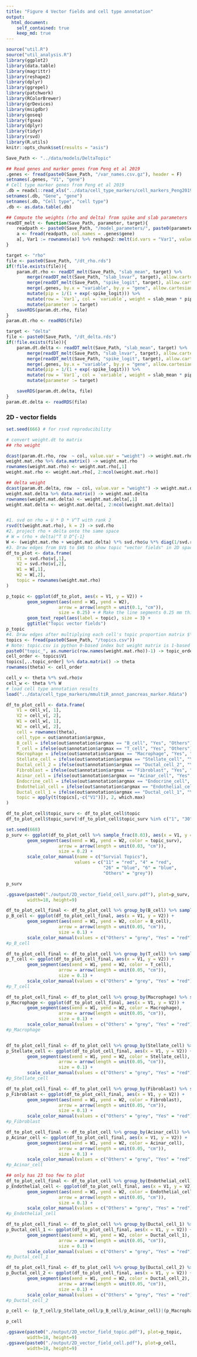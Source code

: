 ```yaml
---
title: "Figure 4 Vector fields and cell type annotation"
output:
  html_document:
    self_contained: true
    keep_md: true
---
```

```r
source("util.R")
source("util_analysis.R")
library(ggplot2)
library(data.table)
library(magrittr)
library(reshape2)
library(dplyr)
library(ggrepel)
library(patchwork)
library(RColorBrewer)
library(grDevices)
library(msigdbr)
library(goseq)
library(fgsea)
library(dplyr)
library(tidyr)
library(rsvd)
library(R.utils)
knitr::opts_chunk$set(results = "asis")
```

```r
Save_Path <- "../data/models/DeltaTopic"
```

```r
## Read genes and marker genes from Peng et al 2019
.genes <- fread(paste0(Save_Path, "/var_names.csv.gz"), header = F)
setnames(.genes, "V1", "gene")
# Cell type marker genes from Peng et al 2019
.db = readxl::read_xls("../data/cell_type_markers/cell_markers_Peng2019.xls")
setnames(.db, "Gene", "gene")
setnames(.db, "Cell type", "cell type")
.db <- as.data.table(.db)
```

```r
## Compute the weights (rho and delta) from spike and slab parameters
readDT_melt <- function(Save_Path, parameter, target){
    readpath <- paste0(Save_Path, "/model_parameters/", paste0(parameter, "_", target, ".txt"))
    a <- fread(readpath, col.names = .genes$gene)
    a[, Var1 := rownames(a)] %>% reshape2::melt(id.vars = "Var1", value.name = parameter)
}

target <- "rho"
file <- paste0(Save_Path, "/dt_rho.rds")
if(!file.exists(file)){
    param.dt.rho <- readDT_melt(Save_Path, "slab_mean", target) %>%
        merge(readDT_melt(Save_Path, "slab_lnvar", target), allow.cartesian = TRUE) %>%
        merge(readDT_melt(Save_Path, "spike_logit", target), allow.cartesian = TRUE) %>%
        merge(.genes, by.x = "variable", by.y = "gene", allow.cartesian = TRUE) %>%
        mutate(pip = 1/(1 + exp(-spike_logit))) %>%
        mutate(row = `Var1`, col = `variable`, weight = slab_mean * pip) %>%
        mutate(parameter := target)
    saveRDS(param.dt.rho, file)
}
param.dt.rho <- readRDS(file)

target <- "delta"
file <- paste0(Save_Path, "/dt_delta.rds")
if(!file.exists(file)){
    param.dt.delta <- readDT_melt(Save_Path, "slab_mean", target) %>%
        merge(readDT_melt(Save_Path, "slab_lnvar", target), allow.cartesian = TRUE) %>%
        merge(readDT_melt(Save_Path, "spike_logit", target), allow.cartesian = TRUE) %>%
        merge(.genes, by.x = "variable", by.y = "gene", allow.cartesian = TRUE) %>%
        mutate(pip = 1/(1 + exp(-spike_logit))) %>%
        mutate(row = `Var1`, col = `variable`, weight = slab_mean * pip) %>%
        mutate(parameter := target)

    saveRDS(param.dt.delta, file)
}
param.dt.delta <- readRDS(file)
```

### 2D - vector fields
```r
set.seed(666) # for rsvd reproducibility

# convert weight.dt to matrix
## rho weight

dcast(param.dt.rho, row  ~ col, value.var = "weight") -> weight.mat.rho
weight.mat.rho %>% data.matrix() -> weight.mat.rho
rownames(weight.mat.rho) <- weight.mat.rho[,1]
weight.mat.rho <- weight.mat.rho[, 2:ncol(weight.mat.rho)]

## delta weight
dcast(param.dt.delta, row  ~ col, value.var = "weight") -> weight.mat.delta
weight.mat.delta %>% data.matrix() -> weight.mat.delta
rownames(weight.mat.delta) <- weight.mat.delta[,1]
weight.mat.delta <- weight.mat.delta[, 2:ncol(weight.mat.delta)]


#1. svd on rho = U * D * V^T with rank 2
rsvd(t(weight.mat.rho), k = 2) -> svd.rho
#2. project rho + delta onto the same space
# W = (rho + delta)^T U D^{-1}
W <- (weight.mat.rho + weight.mat.delta) %*% svd.rho$u %*% diag(1/svd.rho$d)
#3. Draw edges from $V$ to $W$ to show topic "vector fields" in 2D space
df_to_plot <- data.frame(
    V1 = svd.rho$v[,1],
    V2 = svd.rho$v[,2],
    W1 = W[,1],
    W2 = W[,2],
    topic = rownames(weight.mat.rho)
)

p_topic <- ggplot(df_to_plot, aes(x = V1, y = V2)) +
        geom_segment(aes(xend = W1, yend = W2),
                    arrow = arrow(length = unit(0.1, "cm")),
                    size = 0.25) + # Make the line segments 0.25 mm thick
        geom_text_repel(aes(label = topic), size = 3) +
        ggtitle("Topic vector fields")
p_topic
#4. Draw edges after multiplying each cell's topic proportion matrix $\theta$ (cell $\times$ topic)
topics <- fread(paste0(Save_Path, "/topics.csv"))
# Note: topic.csv is python 0-based index but weight matrix is 1-based index
paste0("topic_", as.numeric(row.names(weight.mat.rho))-1) -> topic_order
cell_order <- topics$V1
topics[,..topic_order] %>% data.matrix() -> theta
rownames(theta) <- cell_order

cell_v <- theta %*% svd.rho$v
cell_w <- theta %*% W
# load cell type annotation results
load("../data/cell_type_markers/mmultiR_annot_pancreas_marker.Rdata")

df_to_plot_cell <- data.frame(
    V1 = cell_v[, 1],
    V2 = cell_v[, 2],
    W1 = cell_w[, 1],
    W2 = cell_w[, 2],
    cell = rownames(theta),
    cell_type = out$annotation$argmax, 
    B_cell = ifelse(out$annotation$argmax == "B_cell", "Yes", "Others"),
    T_cell = ifelse(out$annotation$argmax == "T_cell", "Yes", "Others"),
    Macrophage = ifelse(out$annotation$argmax == "Macrophage", "Yes", "Others"),
    Stellate_cell = ifelse(out$annotation$argmax == "Stellate_cell", "Yes", "Others"),
    Ductal_cell_2 = ifelse(out$annotation$argmax == "Ductal_cell_2", "Yes", "Others"),
    Fibroblast = ifelse(out$annotation$argmax == "Fibroblast", "Yes", "Others"),
    Acinar_cell = ifelse(out$annotation$argmax == "Acinar_cell", "Yes", "Others"),
    Endocrine_cell = ifelse(out$annotation$argmax == "Endocrine_cell", "Yes", "Others"),
    Endothelial_cell = ifelse(out$annotation$argmax == "Endothelial_cell", "Yes", "Others"),
    Ductal_cell_1 = ifelse(out$annotation$argmax == "Ductal_cell_1", "Yes", "Others"),
    topic = apply(t(topics[,-c("V1")]), 2, which.max)
)

df_to_plot_cell$topic_surv <- df_to_plot_cell$topic
df_to_plot_cell$topic_surv[!df_to_plot_cell$topic_surv %in% c("1", "30","32","7","4","9","16")] <- "Others"

set.seed(668)
p_surv <- ggplot(df_to_plot_cell %>% sample_frac(0.03), aes(x = V1, y = V2)) +
        geom_segment(aes(xend = W1, yend = W2, color = topic_surv),
                    arrow = arrow(length = unit(0.03, "cm")),
                    size = 0.2) + 
        scale_color_manual(name = c("Survial Topics"), 
                          values = c("11" = "red", "4" = "red",
                                     "26" = "blue", "6" = "blue",
                                     "Others" = "grey"))

p_surv

.ggsave(paste0("./output/2D_vector_field_cell_surv.pdf"), plot=p_surv,
        width=18, height=9)

df_to_plot_cell_final <- df_to_plot_cell %>% group_by(B_cell) %>% sample_n(1000)
p_B_cell <- ggplot(df_to_plot_cell_final, aes(x = V1, y = V2)) +
        geom_segment(aes(xend = W1, yend = W2, color = B_cell),
                    arrow = arrow(length = unit(0.05, "cm")),
                    size = 0.1) +
        scale_color_manual(values = c("Others" = "grey", "Yes" = "red"))
#p_B_cell

df_to_plot_cell_final <- df_to_plot_cell %>% group_by(T_cell) %>% sample_n(1000)
p_T_cell <- ggplot(df_to_plot_cell_final, aes(x = V1, y = V2)) +
        geom_segment(aes(xend = W1, yend = W2, color = T_cell),
                    arrow = arrow(length = unit(0.05, "cm")),
                    size = 0.1) +
        scale_color_manual(values = c("Others" = "grey", "Yes" = "red"))
#p_T_cell

df_to_plot_cell_final <- df_to_plot_cell %>% group_by(Macrophage) %>% sample_n(1000)
p_Macrophage <- ggplot(df_to_plot_cell_final, aes(x = V1, y = V2)) +
        geom_segment(aes(xend = W1, yend = W2, color = Macrophage),
                    arrow = arrow(length = unit(0.05, "cm")),
                    size = 0.1) +
        scale_color_manual(values = c("Others" = "grey", "Yes" = "red"))
#p_Macrophage


df_to_plot_cell_final <- df_to_plot_cell %>% group_by(Stellate_cell) %>% sample_n(1000)
p_Stellate_cell <- ggplot(df_to_plot_cell_final, aes(x = V1, y = V2)) +
        geom_segment(aes(xend = W1, yend = W2, color = Stellate_cell),
                    arrow = arrow(length = unit(0.05, "cm")),
                    size = 0.1) + 
        scale_color_manual(values = c("Others" = "grey", "Yes" = "red"))
#p_Stellate_cell

df_to_plot_cell_final <- df_to_plot_cell %>% group_by(Fibroblast) %>% sample_n(1000)
p_Fibroblast <- ggplot(df_to_plot_cell_final, aes(x = V1, y = V2)) +
        geom_segment(aes(xend = W1, yend = W2, color = Fibroblast),
                    arrow = arrow(length = unit(0.05, "cm")),
                    size = 0.1) +
        scale_color_manual(values = c("Others" = "grey", "Yes" = "red"))
#p_Fibroblast

df_to_plot_cell_final <- df_to_plot_cell %>% group_by(Acinar_cell) %>% sample_n(1000)
p_Acinar_cell <- ggplot(df_to_plot_cell_final, aes(x = V1, y = V2)) +
        geom_segment(aes(xend = W1, yend = W2, color = Acinar_cell),
                    arrow = arrow(length = unit(0.05, "cm")),
                    size = 0.1) +
        scale_color_manual(values = c("Others" = "grey", "Yes" = "red"))
#p_Acinar_cell

## only has 23 too few to plot
df_to_plot_cell_final <- df_to_plot_cell %>% group_by(Endothelial_cell) %>% sample_n(23)
p_Endothelial_cell <- ggplot(df_to_plot_cell_final, aes(x = V1, y = V2)) +
        geom_segment(aes(xend = W1, yend = W2, color = Endothelial_cell),
                    arrow = arrow(length = unit(0.05, "cm")),
                    size = 0.1) +
        scale_color_manual(values = c("Others" = "grey", "Yes" = "red"))
#p_Endothelial_cell

df_to_plot_cell_final <- df_to_plot_cell %>% group_by(Ductal_cell_1) %>% sample_n(96)
p_Ductal_cell_1 <- ggplot(df_to_plot_cell_final, aes(x = V1, y = V2)) +
        geom_segment(aes(xend = W1, yend = W2, color = Ductal_cell_1),
                    arrow = arrow(length = unit(0.05, "cm")),
                    size = 0.1) +
        scale_color_manual(values = c("Others" = "grey", "Yes" = "red"))
#p_Ductal_cell_1

df_to_plot_cell_final <- df_to_plot_cell %>% group_by(Ductal_cell_2) %>% sample_n(1000)
p_Ductal_cell_2 <- ggplot(df_to_plot_cell_final, aes(x = V1, y = V2)) +
        geom_segment(aes(xend = W1, yend = W2, color = Ductal_cell_2),
                    arrow = arrow(length = unit(0.05, "cm")),
                    size = 0.1) + 
        scale_color_manual(values = c("Others" = "grey", "Yes" = "red"))
#p_Ductal_cell_2

p_cell <- (p_T_cell/p_Stellate_cell/p_B_cell/p_Acinar_cell)|(p_Macrophage/p_Ductal_cell_2/p_Fibroblast/p_Ductal_cell_1/p_Endothelial_cell)

p_cell

.ggsave(paste0("./output/2D_vector_field_topic.pdf"), plot=p_topic,
        width=18, height=9)
.ggsave(paste0("./output/2D_vector_field_cell.pdf"), plot=p_cell,
        width=18, height=9)
```
